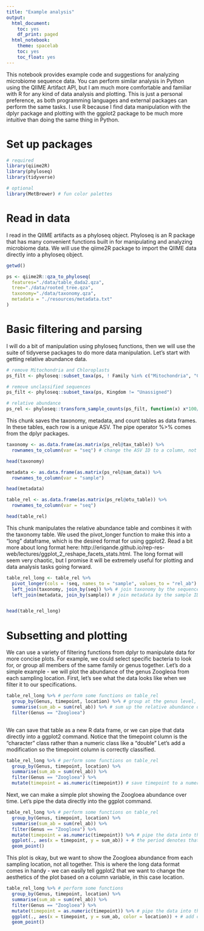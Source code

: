 ```yaml
---
title: "Example analysis"
output:
  html_document:
    toc: yes
    df_print: paged
  html_notebook:
    theme: spacelab
    toc: yes
    toc_float: yes
---
```

This notebook provides example code and suggestions for analyzing microbiome sequence data. You can perform similar analysis in Python using the QIIME Artifact API, but I am much more comfortable and familiar with R for any kind of data analysis and plotting. This is just a personal preference, as both programming languages and external packages can perform the same tasks. I use R because I find data manipulation with the dplyr package and plotting with the ggplot2 package to be much more intuitive than doing the same thing in Python.

# Set up packages
```r
# required
library(qiime2R)
library(phyloseq)
library(tidyverse)

# optional
library(MetBrewer) # fun color palettes
```


# Read in data
I read in the QIIME artifacts as a phyloseq object. Phyloseq is an R package that has many convenient functions built in for manipulating and analyzing microbiome data. We will use the qiime2R package to import the QIIME data directly into a phyloseq object. 
```r

getwd() 

ps <- qiime2R::qza_to_phyloseq(
  features="./data/table_dada2.qza",
  tree="./data/rooted_tree.qza",
  taxonomy="./data/taxonomy.qza",
  metadata = "./resources/metadata.txt"
)

```



# Basic filtering and parsing
I will do a bit of manipulation using phyloseq functions, then we will use the suite of tidyverse packages to do more data manipulation. Let's start with getting relative abundance data.

```r
# remove Mitochondria and Chloroplasts
ps_filt <- phyloseq::subset_taxa(ps, ! Family %in% c("Mitochondria", "Chloroplast"))

# remove unclassified sequences
ps_filt <- phyloseq::subset_taxa(ps, Kingdom != "Unassigned")

# relative abundance
ps_rel <- phyloseq::transform_sample_counts(ps_filt, function(x) x*100/sum(x))

```



This chunk saves the taxonomy, metadata, and count tables as data frames. In these tables, each row is a unique ASV. The pipe operator %>% comes from the dplyr packages. 

```r

taxonomy <- as.data.frame(as.matrix(ps_rel@tax_table)) %>% 
  rownames_to_column(var = "seq") # change the ASV ID to a column, not a row name

head(taxonomy)

metadata <- as.data.frame(as.matrix(ps_rel@sam_data)) %>% 
  rownames_to_column(var = "sample")

head(metadata)

table_rel <- as.data.frame(as.matrix(ps_rel@otu_table)) %>% 
  rownames_to_column(var = "seq")

head(table_rel)

```

This chunk manipulates the relative abundance table and combines it with the taxonomy table. We used the pivot_longer function to make this into a "long" dataframe, which is the desired format for using ggplot2. Read a bit more about long format here: http://eriqande.github.io/rep-res-web/lectures/ggplot_2_reshape_facets_stats.html. The long format will seem very chaotic, but I promise it will be extremely useful for plotting and data analysis tasks going forward.

```r

table_rel_long <- table_rel %>% 
  pivot_longer(cols = !seq, names_to = "sample", values_to = "rel_ab") %>% # make a "long" dataframe
  left_join(taxonomy, join_by(seq)) %>% # join taxonomy by the sequence ID
  left_join(metadata, join_by(sample)) # join metadata by the sample ID


head(table_rel_long)

```



# Subsetting and plotting
We can use a variety of filtering functions from dplyr to manipulate data for more concise plots. For example, we could select specific bacteria to look for, or group all members of the same family or genus together. Let's do a simple example - we will plot the abundance of the genus Zoogleoa from each sampling location. First, let's see what the data looks like when we filter it to our specifications. 
```r

table_rel_long %>% # perform some functions on table_rel
  group_by(Genus, timepoint, location) %>% # group at the genus level, we will use this to sum up everything that has the same genus (ignore species)
  summarise(sum_ab = sum(rel_ab)) %>% # sum up the relative abundance of each unique Genus at each unique combination of date and location
  filter(Genus == "Zoogloea") 
  

```
We can save that table as a new R data frame, or we can pipe that data directly into a ggplot2 command. Notice that the timepoint column is the "character" class rather than a numeric class like a "double" Let's add a modification so the timepoint column is correctly classified.

```r
table_rel_long %>% # perform some functions on table_rel
  group_by(Genus, timepoint, location) %>% 
  summarise(sum_ab = sum(rel_ab)) %>% 
  filter(Genus == "Zoogloea") %>% 
  mutate(timepoint = as.numeric(timepoint)) # save timepoint to a numeric class

```
Next, we can make a simple plot showing the Zoogloea abundance over time. Let's pipe the data directly into the ggplot command.

```r
table_rel_long %>% # perform some functions on table_rel
  group_by(Genus, timepoint, location) %>% 
  summarise(sum_ab = sum(rel_ab)) %>% 
  filter(Genus == "Zoogloea") %>% 
  mutate(timepoint = as.numeric(timepoint)) %>% # pipe the data into the next line
  ggplot(., aes(x = timepoint, y = sum_ab)) + # the period denotes that we want to use the data we piped in
  geom_point()

```

This plot is okay, but we want to show the Zoogloea abundance from each sampling location, not all together. This is where the long data format comes in handy - we can easily tell ggplot2 that we want to change the aesthetics of the plot based on a column variable, in this case location.
```r

table_rel_long %>% # perform some functions
  group_by(Genus, timepoint, location) %>% 
  summarise(sum_ab = sum(rel_ab)) %>% 
  filter(Genus == "Zoogloea") %>% 
  mutate(timepoint = as.numeric(timepoint)) %>% # pipe the data into the next line
  ggplot(., aes(x = timepoint, y = sum_ab, color = location)) + # add color to the aesthetics
  geom_point()

```




